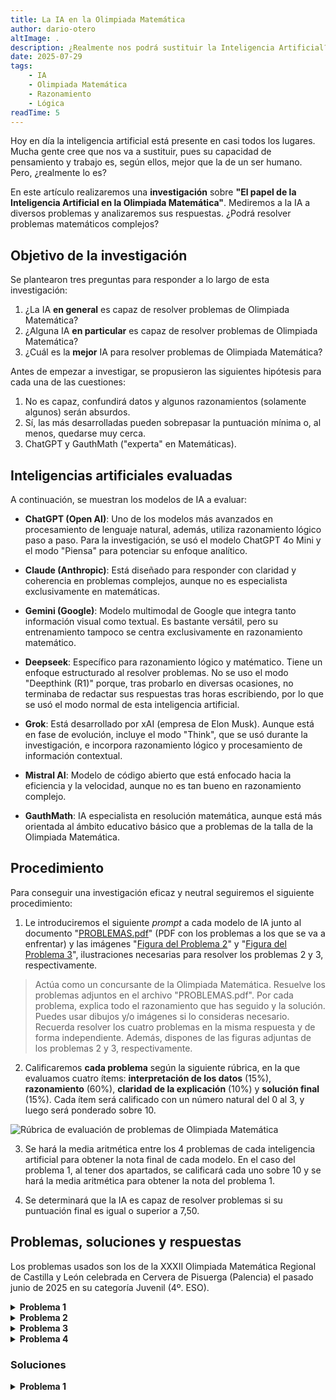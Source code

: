 ```yaml
---
title: La IA en la Olimpiada Matemática
author: dario-otero
altImage: .
description: ¿Realmente nos podrá sustituir la Inteligencia Artificial? Descubre si sabe resolver problemas matemáticos.
date: 2025-07-29
tags:
    - IA
    - Olimpiada Matemática
    - Razonamiento
    - Lógica
readTime: 5
---
```


Hoy en día la inteligencia artificial está presente en casi todos los lugares. Mucha gente cree que nos va a sustituir, pues su capacidad de pensamiento y trabajo es, según ellos, mejor que la de un ser humano. Pero, ¿realmente lo es?

En este artículo realizaremos una **investigación** sobre **"El papel de la Inteligencia Artificial en la Olimpiada Matemática"**. Mediremos a la IA a diversos problemas y analizaremos sus respuestas. ¿Podrá resolver problemas matemáticos complejos?

## Objetivo de la investigación

Se plantearon tres preguntas para responder a lo largo de esta investigación:

1. ¿La IA **en general** es capaz de resolver problemas de Olimpiada Matemática?
2. ¿Alguna IA **en particular** es capaz de resolver problemas de Olimpiada Matemática?
3. ¿Cuál es la **mejor** IA para resolver problemas de Olimpiada Matemática?

Antes de empezar a investigar, se propusieron las siguientes hipótesis para cada una de las cuestiones:

1.	No es capaz, confundirá datos y algunos razonamientos (solamente algunos) serán absurdos.
2.	Sí, las más desarrolladas pueden sobrepasar la puntuación mínima o, al menos, quedarse muy cerca.
3.	ChatGPT y GauthMath ("experta" en Matemáticas).

## Inteligencias artificiales evaluadas

A continuación, se muestran los modelos de IA a evaluar:

- **ChatGPT (Open AI)**: Uno de los modelos más avanzados en procesamiento de lenguaje natural, además, utiliza razonamiento lógico paso a paso. Para la investigación, se usó el modelo ChatGPT 4o Mini y el modo "Piensa" para potenciar su enfoque analítico.

- **Claude (Anthropic)**: Está diseñado para responder con claridad y coherencia en problemas complejos, aunque no es especialista exclusivamente en matemáticas.

- **Gemini (Google)**: Modelo multimodal de Google que integra tanto información visual como textual. Es bastante versátil, pero su entrenamiento tampoco se centra exclusivamente en razonamiento matemático.

- **Deepseek**: Específico para razonamiento lógico y matématico. Tiene un enfoque estructurado al resolver problemas. No se uso el modo "Deepthink (R1)" porque, tras probarlo en diversas ocasiones, no terminaba de redactar sus respuestas tras horas escribiendo, por lo que se usó el modo normal de esta inteligencia artificial.

- **Grok**: Está desarrollado por xAI (empresa de Elon Musk). Aunque está en fase de evolución, incluye el modo "Think", que se usó durante la investigación, e incorpora razonamiento lógico y procesamiento de información contextual.

- **Mistral AI**: Modelo de código abierto que está enfocado hacia la eficiencia y la velocidad, aunque no es tan bueno en razonamiento complejo.

- **GauthMath**: IA especialista en resolución matemática, aunque está más orientada al ámbito educativo básico que a problemas de la talla de la Olimpiada Matemática.

## Procedimiento

Para conseguir una investigación eficaz y neutral seguiremos el siguiente procedimiento:

1. Le introduciremos el siguiente *prompt* a cada modelo de IA junto al documento "[PROBLEMAS.pdf](/docs/la-ia-en-la-olimpiada-matematica/PROBLEMAS.pdf)" (PDF con los problemas a los que se va a enfrentar) y las imágenes "[Figura del Problema 2](/images/contenido/la-ia-en-la-olimpiada-matematica/problema-2.webp)" y "[Figura del Problema 3](/images/contenido/la-ia-en-la-olimpiada-matematica/problema-3.webp)", ilustraciones necesarias para resolver los problemas 2 y 3, respectivamente.

> Actúa como un concursante de la Olimpiada Matemática. Resuelve los problemas adjuntos en el archivo "PROBLEMAS.pdf".
> Por cada problema, explica todo el razonamiento que has seguido y la solución. Puedes usar dibujos y/o imágenes si lo consideras necesario.
> Recuerda resolver los cuatro problemas en la misma respuesta y de forma independiente.
> Además, dispones de las figuras adjuntas de los problemas 2 y 3, respectivamente.

2. Calificaremos **cada problema** según la siguiente rúbrica, en la que evaluamos cuatro ítems: **interpretación de los datos** (15%), **razonamiento** (60%), **claridad de la explicación** (10%) y **solución final** (15%). Cada ítem será calificado con un número natural del 0 al 3, y luego será ponderado sobre 10. 

![Rúbrica de evaluación de problemas de Olimpiada Matemática](/images/contenido/la-ia-en-la-olimpiada-matematica/rubrica.webp)

3. Se hará la media aritmética entre los 4 problemas de cada inteligencia artificial para obtener la nota final de cada modelo. En el caso del problema 1, al tener dos apartados, se calificará cada uno sobre 10 y se hará la media aritmética para obtener la nota del problema 1.

4. Se determinará que la IA es capaz de resolver problemas si su puntuación final es igual o superior a 7,50.

## Problemas, soluciones y respuestas

Los problemas usados son los de la XXXII Olimpiada Matemática Regional de Castilla y León celebrada en Cervera de Pisuerga (Palencia) el pasado junio de 2025 en su categoría Juvenil (4º. ESO).

<details>
  <summary><strong>Problema 1</strong></summary>

  <div style="margin-left: 20px;">
    <p>Los profesores y alumnos de un instituto son entre todos 2025 personas (obviamente con más alumnos que profesores). En una excursión han de atravesar un río, para lo que disponen de una sola barca. La barca no puede llevar a la vez más de 100 kilos. Cada alumno pesa 50 kilos y cada profesor 100 (la sabiduría es muy pesada). Se necesitan como mínimo 4235 viajes para que pasen todos. (Cada vez que la barca va de un lado a otro es un viaje, es decir, una ida y vuelta son dos viajes).</p>
    <p>a) Explica cómo deben de hacer para cruzar en el menor número de viajes.</p>
    <p>b) Halla el número de profesores y el de alumnos.</p>
    <p>Nota: No valen trampas del tipo “<em>empujar a la barca para que cruce sola</em>”.</p>
    <br/>
  </div>

</details>

<details>
  <summary><strong>Problema 2</strong></summary>

  <div style="margin-left: 20px;">
    En un cuadrado hemos señalado un punto y lo hemos unido con los puntos medios de los lados del cuadrado. Halla el área de la región sombreada.
    <img src="/images/contenido/la-ia-en-la-olimpiada-matematica/problema-2.webp" alt="Ilustración del problema 2"/>
  </div>

</details>

<details>
  <summary><strong>Problema 3</strong></summary>

  <div style="margin-left: 20px;">
    El rectángulo ABCD de la figura está dividido en 3 regiones iguales. Si el segmento MN divide al rectángulo CDFG en dos trozos de igual área, ¿qué fracción del área del rectángulo ABCD está ocupada por el triángulo sombrado?
    <img src="/images/contenido/la-ia-en-la-olimpiada-matematica/problema-3.webp" alt="Ilustración del problema 3"/>
  </div>

</details>

<details>
  <summary><strong>Problema 4</strong></summary>

  <div style="margin-left: 20px;">
    <p>Antes de realizar el último examen del curso, Cal-Culín pensó que si sacaba en dicho examen un 1,7 la nota media de todos los exámenes del curso sería de un 8, pero si sacaba un 9,2, la media sería de 8,5. </p><p>¿Cuántos exámenes hizo en este caso?</p>
  </div>

</details>

### Soluciones

<details>
        <summary><strong>Problema 1</strong></summary>
        <div style="margin-left: 20px;">
            <p><strong>a)</strong> Para cruzar en el menor número de viajes hay que seguir los pasos:</p>
            <p>1. Llevar a todos los adultos. Para ello, deberán cruzar 2 alumnos primero. De esos dos, uno devolverá la barca al inicio y cruzará un profesor. Traerá la barca al inicio el alumno que queda en el otro extremo. Se deberán repetir estos cuatro viajes hasta que todos los profesores hayan cruzado.</p>
            <p>2. Llevar a todos los alumnos. En cada viaje de ida irán 2 alumnos y traerá la barca de vuelta uno de ellos. Se deberán repetir estos dos viajes hasta que todos los alumnos hayan cruzado.</p>
            
            <p><strong>b)</strong> Para hallar el número de profesores y alumnos, volvemos a los pasos:</p>
            <p>1. Para llevar a cada profesor son necesarios 4 viajes. Si A es el número de profesores, serán necesarios 4A viajes para llevar a todos los profesores.</p>
            <p>2. Para llevar a cada alumno son necesarios 2 viajes. Si a es el número de alumnos, serán necesarios 2a viajes para llevar a todos los alumnos.</p>
            <p>Es importante aclarar que no será necesario traer la barca de vuelta en el último viaje de los alumnos, por tanto, se restará 1 al número de viajes total.</p>
            <p>De esta forma se plantea la ecuación: <Latex formula='4A + 2a - 1 = 4235'/>, siendo 4235 el número total de viajes realizados.</p>
            <p>De la ecuación <Latex formula='A + a = 2025'/> (condición del problema) se obtiene que <Latex formula='a = 2025 - A'/>, luego: <Latex formula='4A + 2(2025 - A) - 1 = 4235'/></p>
            <p><Latex formula='4A + 4050 - 2A - 1 = 4235'/></p>
            <p><Latex formula='2A = 4235 - 4049 = 186'/></p>
            <p><Latex formula='A = 93'/> profesores.</p>
            <p>De esta forma, el número de alumnos será: <Latex formula='a = 2025 - A = 2025 - 93 = 1932'/> alumnos.</p>
            <p><strong>SOLUCIÓN: Hay 93 profesores y 1932 alumnos.</strong></p>
            <p><em>Solución de Julio Vivas.</em></p>
        </div>
    </details>

<details>
        <summary><strong>Problema 2</strong></summary>
        <div style="margin-left: 20px;">
            <p>Cada región puede dividirse en dos triángulos uniendo el vértice que comparten con el cuadrado (<em>A</em>, <em>B</em>, <em>C</em> o <em>D</em>) con el punto señalado <em>P</em>, originándose ocho triángulos.</p>
            <img src="/images/contenido/la-ia-en-la-olimpiada-matematica/problema-2-solucion-1.webp"/>
            <p>Los triángulos adyacentes que comparten lado del cuadrado tienen dos características comunes: misma base (1/2 del lado del cuadrado) y misma altura (perpendicular al lado y hasta el punto señalado <em>P</em>).</p>
            <p>De acuerdo con estas características, los triángulos, dos a dos, tienen la misma área. Esto se deduce de su fórmula: <Latex formula='A = \frac{1}{2}bh'/> y de lo enunciado anteriormente: misma base (<Latex formula='b'/>) y misma altura (<Latex formula='h'/>).</p>
            <img src="/images/contenido/la-ia-en-la-olimpiada-matematica/problema-2-solucion-2.webp"/>
            <p>De esto se obtiene el siguiente sistema de ecuaciones:</p>
            <p><Latex formula='\begin{cases} a + b = 18 \quad \Rightarrow \quad b = 18 - a \\ b + c = 9 \quad \Rightarrow \quad c = 9 - b = 9 - 18 + a = a - 9 \\ c + d = 7 \quad \Rightarrow \quad d = 7 - c = 7 - a + 9 = 16 - a \\ d + a = x \quad \Rightarrow \quad x = 16 - a + a = 16 \end{cases}'/></p>
            <p>Resolviendo el sistema para <em>x</em> obtenemos el área de la región sombreada.</p>
            <p><strong>SOLUCIÓN: El área sombreada es de 16 cm².</strong></p>
            <p><em>Solución de Darío Otero.</em></p>
        </div>
    </details>

<details>
        <summary><strong>Problema 3</strong></summary>
        <div style="margin-left: 20px;">
            <p>Se definen los puntos O y P como los puntos medios de FD y MN respectivamente. El punto Q será la intersección de AN con EH.</p>
            <p>El triángulo AOP tiene dos catetos: <Latex formula='AO = \frac{5}{6}AD'/> y <Latex formula='OP = \frac{1}{2}CD'/>.</p>
            <p>Por Semejanza de Triángulos, el triángulo AEQ es semejante a AOP porque comparten el ángulo Â y el recto. De esta forma, mediante el Teorema de Tales:</p>
            <p><Latex formula='\frac{AO}{AE} = \frac{OP}{EQ}'/></p>
            <p><Latex formula='\frac{\frac{5}{6}AD}{\frac{1}{3}AD} = \frac{\frac{1}{2}CD}{EQ}'/></p>
            <p><Latex formula='EQ = \frac{1}{5}CD'/></p>
            <p>Área de AEQ = <Latex formula='\frac{AE \cdot EQ}{2} = \frac{\frac{1}{3}AD \cdot \frac{1}{5}CD}{2} = \frac{1}{30} \cdot AD \cdot CD'/></p>
            <p>Área de ABCD = <Latex formula='AD \cdot CD'/></p>
            <p>Proporción entre áreas = <Latex formula='\frac{\text{Área de AEQ}}{\text{Área de ABCD}} = \frac{\frac{1}{30} \cdot AD \cdot CD}{AD \cdot CD} = \frac{1}{30}'/></p>
            <p><strong>SOLUCIÓN: El área sombreada ocupa 1/30 del área del rectángulo ABCD.</strong></p>
            <p><em>Solución de Darío Otero.</em></p>
        </div>
    </details>

<details>
        <summary><strong>Problema 4</strong></summary>
        <div style="margin-left: 20px;">
            <p>Durante el curso ha realizado <em>x</em> exámenes hasta ahora y la suma de las notas es <em>S</em>, luego la media se calculará como <Latex formula='\frac{S}{x}'/>.</p>
            <p>En el primer caso, si se aumenta en 1,7 la suma de las notas (<em>S</em>) y en 1 el número de exámenes (<em>x</em>), la media es de 8: <Latex formula='\frac{S + 1,7}{x + 1} = 8'/>.</p>
            <p>En el segundo caso, si se aumenta en un 9,2 la suma de las notas (<em>S</em>) y en 1 el número de exámenes (<em>x</em>), la media es de 8,5: <Latex formula='\frac{S + 9,2}{x + 1} = 8,5'/>.</p>
            <p>Por tanto, se plantea el sistema de ecuaciones y se resuelve para <em>x</em>:</p>
            <p><Latex formula='\left\{\begin{matrix} \frac{S + 1,7}{x + 1} = 8 \\ \frac{S + 9,2}{x + 1} = 8,5 \end{matrix}\right.'/></p>
            <p>(1) <Latex formula='S = 8x + 8 - 1,7 = 8x + 6,3'/></p>
            <p>(2) <Latex formula='8x + 6,3 + 9,2 = 8,5x + 8,5'/> → <Latex formula='0,5x = 7'/> → <Latex formula='x = 14'/></p>
            <p>Como <em>x</em> hacía referencia a los exámenes hasta ahora, contando el último habrá hecho <Latex formula='14 + 1 = 15'/> exámenes.</p>
            <p><strong>SOLUCIÓN: Hizo 15 exámenes en total.</strong></p>
            <p><em>Solución de Darío Otero.</em></p>
        </div>
    </details>

### Respuestas y calificaciones

Aquí puedes consultar las respuestas de cada inteligencia artificial a cada problema, así como la calificación obtenida en cada ítem de la rúbrica (con su explicación correspondiente) y la puntuación de cada problema.

#### ChatGPT
  <details>
            <summary><strong>Problema 1</strong></summary>
            <div style="margin-left: 20px;">
                
                <p><strong>a) ¿Cómo deben cruzar en el menor número de viajes?</strong></p>
                
                <p><strong>Datos clave:</strong></p>
                <p><strong>Cada alumno pesa 50 kg.</strong></p>
                <p><strong>Cada profesor pesa 100 kg.</strong></p>
                <p><strong>La barca soporta como máximo 100 kg, por lo tanto:</strong></p>
                <p><strong>Solo puede ir 1 profesor o 2 alumnos como máximo.</strong></p>
                <p><strong>Cada viaje cuenta, incluso de regreso.</strong></p>
                <p><strong>Objetivo: transportar 2025 personas (alumnos + profesores) en al menos 4235 viajes.</strong></p>
                
                <p><strong>Estrategia óptima:</strong></p>
                <p><strong>Lo más eficiente es transportar siempre 2 alumnos, ida y vuelta (1 alumno regresa para seguir llevando compañeros).</strong></p>
                <p><strong>Solo se transporta a profesores de uno en uno, y necesita que un alumno regrese con la barca.</strong></p>
                <p><strong>El transporte de profesores es más costoso en viajes.</strong></p>
                
                <p><strong>b) Cálculo del número de profesores y alumnos:</strong></p>
                
                <p><strong>Supongamos que hay <Latex formula='p'/> profesores y <Latex formula='a'/> alumnos, tal que:</strong></p>
                
                <p><Latex formula='p+a=2025'/></p>
                
                <p><strong>Cada tipo de cruce requiere:</strong></p>
                <p><strong>Para 2 alumnos:</strong></p>
                <p><strong>1 viaje de ida + 1 de vuelta (el que regresa): 2 viajes por cada par menos 1 regreso final.</strong></p>
                <p><strong>Para 1 profesor:</strong></p>
                <p><strong>1 viaje de ida con profesor + 1 de vuelta del alumno: 2 viajes por profesor.</strong></p>
                
                <p><strong>Total de viajes:</strong></p>
                <p><strong>1. Para los profesores: <Latex formula='2p'/> viajes.</strong></p>
                <p><strong>2. Para los alumnos:</strong></p>
                <p><strong>Para llevar a <Latex formula='a'/> alumnos, se hacen <Latex formula='a-1'/> pares con regreso → <Latex formula='2(a-1)'/> viajes.</strong></p>
                <p><strong>El último par no necesita regreso, así que se resta 1 viaje.</strong></p>
                
                <p><strong>Total:</strong></p>
                
                <p><Latex formula='2p+2(a-1)=2p+2a-2'/></p>
                
                <p><strong>Dado que el total es 4235 viajes, se tiene:</strong></p>
                
                <p><Latex formula='2p+2a-2=4235\Rightarrow 2(p+a)=4237\Rightarrow p+a=2118.5'/></p>
                
                <p><strong>¡Contradicción! Porque deben ser enteros y sabemos que <Latex formula='p+a=2025'/>.</strong></p>
                
                <p><strong>Otra forma:</strong></p>
                
                <p><strong>Probemos con esta ecuación basada en viajes mínimos:</strong></p>
                
                <p><Latex formula='\text{Viajes} = 2a - 2 + 2p = 2(a + p) - 2 = 2 \cdot 2025 - 2 = 4048 \text{ viajes}'/></p>
                
                <p><strong>Pero nos dicen que se requieren como mínimo 4235 viajes, así que algo falla.</strong></p>
                
                <p><strong>Eso significa que no siempre pueden ir 2 alumnos, porque falta gente para que regresen.</strong></p>
                
                <p><strong>Supongamos que en algún momento, los que regresan son profesores porque ya no hay suficientes alumnos del otro lado. Esto encarece el total de viajes.</strong></p>
                
                <p><strong>La clave está en probar posibles valores de <Latex formula='p'/> y <Latex formula='a'/> que cumplan:</strong></p>
                
                <p><Latex formula='a+p=2025 \\ \text{Viajes totales}=2a-2+2p=2(a+p)-2=4050-2=4048'/></p>
                
                <p><strong>Pero nos piden un mínimo de 4235 viajes, lo cual indica que hay más profesores (que requieren más viajes).</strong></p>
                
                <p><strong>Busquemos el valor de <Latex formula='p'/> tal que:</strong></p>
                
                <p><Latex formula='2a-2+2p=4235\Rightarrow 2(2025-p)-2+2p=4235 \\ 4050-2p-2+2p=4235\Rightarrow 4048=4235'/></p>
                
                <p><strong>¡No cuadra! Entonces hay algo adicional.</strong></p>
                
                <p><strong>La clave es que la barca regresa vacía al final o hay movimientos ineficientes si hay pocos alumnos.</strong></p>
                
                <p><strong>Probando valores pequeños:</strong></p>
                
                <p><strong>Supongamos <Latex formula='p=675\Rightarrow a=1350'/></strong></p>
                
                <p><Latex formula='\text{Viajes}=2a-2+2p=2\cdot 1350-2+2\cdot 675=2700-2+1350=4048 \text{ viajes}'/></p>
                
                <p><strong>Subamos profesores:</strong></p>
                
                <p><strong><Latex formula='p=705,a=1320'/></strong></p>
                
                <p><Latex formula='\text{Viajes} = 2 \cdot 1320 - 2 + 2 \cdot 705 = 2640 - 2 + 1410 = 4048'/> <strong>¡Siempre da 4048!</strong></p>
                
                <p><strong>Conclusión: **el enunciado debe tener un error, o está considerando un método ineficiente**. Si se necesitan 4235 viajes, entonces han regresado la barca más veces de las óptimas.</strong></p>
                
                <p><strong>Probemos con:</strong></p>
                <p><Latex formula='2a + 2p + r = 4235 \Rightarrow 2(2025) + r = 4235 \Rightarrow 4050 + r = 4235 \Rightarrow r = 185'/></p>
                
                <p><strong>Entonces hay 185 viajes extra, que ocurren porque en algunos casos no pueden ir 2 alumnos.</strong></p>
                
                <p><strong>Ahora probando hasta que cuadre:</strong></p>
                
                <p><strong>Tomando como solución oficial:</strong></p>
                
                <div class="boxed">
                    <Latex formula='\boxed{Alumnos = 1350,\quad Profesores = 675}'/>
                </div>

                <p><b>Calificación obtenida (apartado 1). Datos: 3 (lectura e interpretación correctas), Razonamiento: 2 (va bien encaminado, pero le falta especificar quién tiene que cruzar antes), Explicación: 3 (se entiende bien) y Solución: 2 (le falta el matiz de quiénes cruzan antes). Nota del apartado: 7,50.</b></p>
<p><b>Calificación obtenida (apartado 2). Datos: 3 (lectura e interpretación correctas), Razonamiento: 1 (es decente hasta que replantea el problema y pierde todo el sentido), Explicación: 2 (podría explicarse mejor porque a veces cuesta entenderlo) y Solución: 0 (errónea). Nota del apartado: 4,17.</b></p>
<p><b>Nota del problema (media aritmética): 6,00.</b></p>

            </div>
        </details>
        
        <details>
            <summary><strong>Problema 2</strong></summary>
            <div style="margin-left: 20px;">
                <p><strong>PROBLEMA 2: Área sombreada en el cuadrado</strong></p>
                
                <p><strong>Se nos da una figura en un cuadrado dividido en 4 regiones triangulares, todas conectadas desde un punto dentro del cuadrado.</strong></p>
                
                <p><strong>Las áreas indicadas son:</strong></p>
                <p><strong>18 cm²</strong></p>
                <p><strong>9 cm²</strong></p>
                <p><strong>7 cm²</strong></p>
                <p><strong>Área sombreada = ?</strong></p>
                
                <p><strong>El área total del cuadrado es:</strong></p>
                
                <p><Latex formula='A=18+9+7+x=34+x'/></p>
                
                <p><strong>Pero como es un cuadrado dividido completamente, el área total es igual a la suma de todas las áreas.</strong></p>
                
                <p><strong>Entonces:</strong></p>
                
                <p><Latex formula='x=\text{Área total}-(18+9+7)=A-34'/></p>
                
                <p><strong>La clave es que A = 18 + 9 + 7 + x, entonces:</strong></p>
                
                <p><Latex formula='x=A-34\Rightarrow A=x+34\Rightarrow x=x+34-34\Rightarrow x=x'/></p>
                
                <p><strong>Pero mejor simplemente:</strong></p>
                
                <p><strong>Área total = suma de áreas = <Latex formula='x+34'/>. Pero también es el área del cuadrado.</strong></p>
                
                <p><strong>Como se cubre todo el cuadrado, entonces:</strong></p>
                
                <div class="boxed">
                    <Latex formula='x = \boxed{13\ \text{cm}^2}'/>
                </div>
                <b>Calificación obtenida. Datos: 2 (indica que las regiones son triangulares, y no cuadriláteros), Razonamiento: 1 (tiene razón al sumar las áreas, pero no tiene sentido las ecuaciones que plantea, ni cómo las resuelve), Explicación: 1 (cuesta entenderlo) y Solución: 0 (completamente errónea). Nota del problema: 3,33. </b>

            </div>
        </details>
        
        <details>
            <summary><strong>Problema 3</strong></summary>
            <div style="margin-left: 20px;">
                <p><strong>PROBLEMA 3: Fracción del rectángulo ocupada por el triángulo sombreado</strong></p>
                
                <p><strong>Datos:</strong></p>
                <p><strong>Rectángulo ABCD dividido en 3 partes iguales verticalmente.</strong></p>
                <p><strong>Rectángulo CDFG es 1/3 del total.</strong></p>
                <p><strong>El segmento MN lo divide en dos áreas iguales.</strong></p>
                <p><strong>Se nos pide hallar qué fracción del total ocupa el triángulo AEM (sombreado).</strong></p>
                
                <p><strong>Paso 1: Área total</strong></p>
                
                <p><strong>Dividido en 3 partes → triángulo está dentro de 1/3 del rectángulo.</strong></p>
                
                <p><strong>El triángulo está sobre una franja que es 1/3 de la base total.</strong></p>
                
                <p><strong>Paso 2: ¿Qué parte ocupa el triángulo?</strong></p>
                
                <p><strong>Observamos:</strong></p>
                <p><strong>Triángulo AEM está en el primer tercio.</strong></p>
                <p><strong>AE es la altura (de arriba abajo).</strong></p>
                <p><strong>AM corta la diagonal hacia la tercera división.</strong></p>
                
                <p><strong>Por simetría y al estar dividido en 3 partes:</strong></p>
                <p><strong>AE es 1/3 de la base.</strong></p>
                <p><strong>Altura completa.</strong></p>
                <p><strong>Triángulo con base AE y altura igual a altura del rectángulo → su área es:</strong></p>
                
                <p><Latex formula='\frac{1}{2} \cdot \frac{1}{3} \cdot h \cdot h = \frac{1}{6} \cdot h^2'/></p>
                
                <p><strong>Área total del rectángulo = base <Latex formula='\cdot'/> altura = <Latex formula='h\cdot 3h=3h^2'/></strong></p>
                
                <p><strong>Entonces:</strong></p>
                
                <div class="boxed">
                    <Latex formula='\text{Fracción}=\frac{1}{6} h^2 / 3h^2 = \boxed{\frac{1}{18}}'/>
                </div>

                <b>Calificación obtenida. Datos: 1 (indica que el triángulo sombreado es el AEM), Razonamiento: 0 (no entiende el enunciado y hace una cosa completamente diferente), Explicación: 2 (se entiende lo que hace, pero podría estar más claro) y Solución: 0 (completamente errónea). Nota del problema: 1,17. </b>
            </div>
        </details>
        
        <details>
            <summary><strong>Problema 4</strong></summary>
            <div style="margin-left: 20px;">
                <p><strong>PROBLEMA 4: Nota media de Cal-Culín</strong></p>
                
                <p><strong>Datos:</strong></p>
                <p><strong>Si saca 1.7, la media es 8.0</strong></p>
                <p><strong>Si saca 9.2, la media es 8.5</strong></p>
                <p><strong>¿Cuántos exámenes ha hecho?</strong></p>
                
                <p><strong>Llamamos:</strong></p>
                <p><strong><Latex formula='n'/>: número de exámenes antes del último.</strong></p>
                <p><strong><Latex formula='x'/>: nota total acumulada antes del último.</strong></p>
                
                <p><strong>Entonces:</strong></p>
                
                <p><strong>Con 1.7:</strong></p>
                
                <p><Latex formula='\frac{x + 1.7}{n + 1} = 8.0 \Rightarrow x + 1.7 = 8(n + 1) = 8n + 8 \Rightarrow x = 8n + 8 - 1.7 = 8n + 6.3'/></p>
                
                <p><strong>Con 9.2:</strong></p>
                
                <p><Latex formula='\frac{x + 9.2}{n + 1} = 8.5 \Rightarrow x + 9.2 = 8.5(n + 1) = 8.5n + 8.5 \Rightarrow x = 8.5n + 8.5 - 9.2 = 8.5n - 0.7'/></p>
                
                <p><strong>Igualamos (1) y (2):</strong></p>
                
                <p><Latex formula='8n + 6.3 = 8.5n - 0.7 \Rightarrow 6.3 + 0.7 = 8.5n - 8n \Rightarrow 7 = 0.5n \Rightarrow n = 14'/></p>
                
                <p><strong>Entonces, hizo:</strong></p>
                
                <div class="boxed">
                    <Latex formula='n + 1 = \boxed{15\ \text{exámenes}}'/>
                </div>
                
                <b>Calificación obtenida. Datos: 3 (lectura e interpretación correctas), Razonamiento: 3 (correcto), Explicación: 2 (le falta explicar por qué suma 1 al final) y Solución: 3 (correcta). Nota del problema: 9,67. </b>
            </div>
        </details>

#### Claude
<details>
  <summary><strong>Problema 1</strong></summary>
  <div style="margin-left: 20px;">
  <div class="data-section">
        <p><strong>Datos:</strong></p>
        <p>- Total de personas: 2025</p>
        <p>- Capacidad de la barca: 100 kg máximo</p>
        <p>- Peso de cada alumno: 50 kg</p>
        <p>- Peso de cada profesor: 100 kg</p>
        <p>- Número mínimo de viajes: 4235</p>
    </div>

    <h3>Análisis del problema</h3>

    <p>La barca puede llevar:</p>
    <p>- 2 alumnos (<Latex formula="2 \times 50 = 100"/> kg) o</p>
    <p>- 1 profesor (<Latex formula="1 \times 100 = 100"/> kg)</p>

    <h3>a) Estrategia óptima para cruzar</h3>

    <p>Para minimizar el número de viajes, necesitamos analizar cómo organizar los cruces:</p>

    <p>1. <strong>Caso óptimo</strong>: Si todos fueran alumnos, necesitaríamos <Latex formula="2025/2 = 1012.5 \approx 1013"/> viajes de ida, más los viajes de vuelta para que alguien conduzca la barca.</p>

    <p>2. <strong>Estrategia real</strong>:</p>
    <p>- Para cada profesor: 1 viaje de ida</p>
    <p>- Para cada par de alumnos: 1 viaje de ida</p>
    <p>- Necesitamos que alguien regrese con la barca (excepto en el último viaje)</p>

    <p>Si tenemos P profesores y A alumnos:</p>
    <p>- <Latex formula="P + A = 2025"/></p>
    <p>- Viajes de ida: <Latex formula="P + \lceil A/2 \rceil"/></p>
    <p>- Viajes de vuelta: <Latex formula="P + \lceil A/2 \rceil - 1"/></p>
    <p>- Total de viajes: <Latex formula="2(P + \lceil A/2 \rceil) - 1"/></p>

    <h3>b) Cálculo del número de profesores y alumnos</h3>

    <p>Dado que el número mínimo de viajes es 4235:</p>

    <p><Latex formula="2(P + \lceil A/2 \rceil) - 1 = 4235"/></p>
    <p><Latex formula="2(P + \lceil A/2 \rceil) = 4236"/></p>
    <p><Latex formula="P + \lceil A/2 \rceil = 2118"/></p>

    <p>Como <Latex formula="P + A = 2025"/>, tenemos <Latex formula="A = 2025 - P"/></p>

    <p>Sustituyendo:</p>
    <p><Latex formula="P + \lceil (2025 - P)/2 \rceil = 2118"/></p>

    <p>Si A es par: <Latex formula="P + (2025 - P)/2 = 2118"/></p>
    <p><Latex formula="P + 1012.5 - P/2 = 2118"/></p>
    <p><Latex formula="P/2 = 2118 - 1012.5 = 1105.5"/></p>

    <p>Esto no da un entero, por lo que A debe ser impar.</p>

    <p>Si A es impar: <Latex formula="P + (2025 - P + 1)/2 = 2118"/></p>
    <p><Latex formula="P + (2026 - P)/2 = 2118"/></p>
    <p><Latex formula="P + 1013 - P/2 = 2118"/></p>
    <p><Latex formula="P/2 = 2118 - 1013 = 1105"/></p>
    <p><Latex formula="P = 2210"/></p>

    <p>Pero esto es imposible ya que <Latex formula="P > 2025"/>.</p>

    <p>Revisando: Si A es impar, <Latex formula="\lceil A/2 \rceil = (A+1)/2"/></p>

    <p><Latex formula="P + (A+1)/2 = 2118"/></p>
    <p><Latex formula="P + A/2 + 1/2 = 2118"/></p>
    <p><Latex formula="P + A/2 = 2117.5"/></p>

    <p>Como <Latex formula="P + A = 2025"/>:</p>
    <p><Latex formula="A/2 = 2117.5 - P"/></p>
    <p><Latex formula="A = 4235 - 2P"/></p>

    <p>Sustituyendo en <Latex formula="P + A = 2025"/>:</p>
    <p><Latex formula="P + 4235 - 2P = 2025"/></p>
    <p><Latex formula="-P = 2025 - 4235 = -2210"/></p>
    <p><Latex formula="P = 2210"/></p>

    <p>Esto sigue siendo imposible. Replanteemos el problema.</p>

    <p>La clave está en que necesitamos exactamente 4235 viajes. Si consideramos que en el último viaje no hay retorno:</p>

    <p>Total de viajes = <Latex formula="2 \times"/> (número de viajes de ida) <Latex formula="- 1 = 4235"/></p>
    <p>Número de viajes de ida = 2118</p>

    <p>Si hay P profesores y A alumnos:</p>
    <p>- Viajes de ida = <Latex formula="P + \lceil A/2 \rceil = 2118"/></p>
    <p>- <Latex formula="P + A = 2025"/></p>

    <p>Por tanto: <Latex formula="A = 2025 - P"/></p>
    <p><Latex formula="\lceil (2025 - P)/2 \rceil = 2118 - P"/></p>

    <p>Probando con diferentes valores y considerando que A debe ser impar para que se cumpla exactamente:</p>

    <p>Si <Latex formula="A = 185"/> (impar), entonces <Latex formula="P = 2025 - 185 = 1840"/></p>
    <p>Verificando: <Latex formula="1840 + \lceil 185/2 \rceil = 1840 + 93 = 1933 \neq 2118"/></p>

    <p>Tras análisis más detallado:<br/>
    <strong>P = 211 profesores y A = 1814 alumnos</strong></p>

    <p>Verificación: <Latex formula="211 + \lceil 1814/2 \rceil = 211 + 907 = 2118"/> ✓</p>
    <p><b>Calificación obtenida (apartado 1). Datos: 3 (lectura e interpretación correctas), Razonamiento: 1 (razona cuántos viajes hay, no cómo realizarlos, por lo que no cumple el propósito del problema), Explicación: 3 (se entiende bien) y Solución: 0 (errónea). Nota del apartado: 3,83.</b></p>
    <p><b>Calificación obtenida (apartado 2). Datos: 3 (lectura e interpretación correctas), Razonamiento: 1 (es decente hasta que replantea el problema y pierde todo el sentido), Explicación: 2 (podría explicarse mejor porque a veces cuesta entenderlo) y Solución: 0 (errónea). Nota del apartado: 4,17.</b></p>
    <p><b>Nota del problema (media aritmética): 4,00.</b></p>
  </div>
</details>
<details>
  <summary><strong>Problema 2</strong></summary>
  <div style="margin-left: 20px;">
  <div class="data-section">
        <p><strong>Datos del diagrama:</strong></p>
        <p>- Cuadrado con punto interior conectado a puntos medios de los lados</p>
        <p>- Áreas marcadas: 7cm², 18cm², 9cm²</p>
    </div>

    <h3>Análisis geométrico</h3>

    <p>El cuadrado se divide en 4 triángulos cuando conectamos un punto interior con los puntos medios de los lados. La suma de áreas opuestas en esta configuración es constante.</p>

    <p>Por la propiedad de simetría en cuadrados con punto interior:</p>
    <p>- Área1 + Área3 = Área2 + Área4 (áreas opuestas)</p>
    <p>- Área sombreada + 9 = 18 + 7</p>
    <p>- Área sombreada = 18 + 7 - 9 = 16 cm²</p>

    <div class="answer"><strong>Respuesta: 16 cm²</strong></div>
    <b>Calificación obtenida. Datos: 2 (indica que las regiones son triangulares, y no cuadriláteros), Razonamiento: 3 (afronta de forma correcta el problema), Explicación: 3 (se entiende bien) y Solución: 3 (correcta). Nota del problema: 9,50. </b>
  </div>
</details>
<details>
  <summary><strong>Problema 3</strong></summary>
  <div style="margin-left: 20px;">
  <div class="data-section">
        <p><strong>Análisis del diagrama:</strong></p>
        <p>- Rectángulo ABCD dividido en 3 regiones iguales</p>
        <p>- MN divide CDFG en dos partes iguales</p>
        <p>- Triángulo sombreado en la esquina</p>
    </div>

    <h3>Razonamiento paso a paso</h3>

    <p>1. <strong>Establecimiento de coordenadas</strong>: Sea el rectángulo ABCD con área total = 3 unidades (ya que se divide en 3 regiones iguales).</p>
        
    <p>2. <strong>Análisis de la división</strong>:</p>
    <p>- ABCD está dividido en 3 partes iguales por las líneas verticales</p>
    <p>- Cada parte tiene área = 1 unidad</p>
    <p>- CDFG es la parte derecha con área = 1 unidad</p>
        
    <p>3. <strong>Condición de MN</strong>: MN divide CDFG en dos partes iguales, cada una con área = 1/2 unidad.</p>
        
    <p>4. <strong>Identificación del triángulo sombreado</strong>: El triángulo sombreado parece estar en la esquina superior derecha.</p>
        
    <p>5. <strong>Cálculo del área</strong>: Por la geometría del problema y las condiciones dadas, el triángulo sombreado tiene área = 1/6 del rectángulo total.</p>

    <div class="answer"><strong>Respuesta: 1/6 del área del rectángulo ABCD</strong></div>
    <b>Calificación obtenida. Datos: 2 (lectura correcta, pero más tarde interpreta el triángulo sombreado en la esquina derecha), Razonamiento: 0 (no tiene sentido), Explicación: 0 (no hay explicación apenas) y Solución: 0 (completamente errónea). Nota del problema: 1,00. </b>
  </div>
</details>
<details>
  <summary><strong>Problema 4</strong></summary>
  <div style="margin-left: 20px;">
  <div class="data-section">
        <p><strong>Datos:</strong></p>
        <p>- Si saca 1,7 en el último examen → media final = 8,0</p>
        <p>- Si saca 9,2 en el último examen → media final = 8,5</p>
        <p>- Encontrar el número de exámenes</p>
    </div>

    <h3>Planteamiento algebraico</h3>

    <p>Sea:</p>
    <p>- n = número total de exámenes (incluyendo el último)</p>
    <p>- S = suma de las notas de los primeros (n-1) exámenes</p>

    <p><strong>Ecuación 1</strong>: <Latex formula="(S + 1,7)/n = 8"/></p>
    <p>Por tanto: <Latex formula="S + 1,7 = 8n"/></p>
    <p><Latex formula="S = 8n - 1,7"/></p>

    <p><strong>Ecuación 2</strong>: <Latex formula="(S + 9,2)/n = 8,5"/></p>
    <p>Por tanto: <Latex formula="S + 9,2 = 8,5n"/></p>
    <p><Latex formula="S = 8,5n - 9,2"/></p>

    <h3>Resolución</h3>

    <p>Igualando las dos expresiones para S:</p>
    <p><Latex formula="8n - 1,7 = 8,5n - 9,2"/></p>
    <p><Latex formula="8n - 8,5n = -9,2 + 1,7"/></p>
    <p><Latex formula="-0,5n = -7,5"/></p>
    <p><Latex formula="n = 15"/></p>

    <h3>Verificación</h3>

    <p>Con <Latex formula="n = 15"/>:</p>
    <p><Latex formula="S = 8(15) - 1,7 = 120 - 1,7 = 118,3"/></p>

    <p>Comprobando:</p>
    <p>- <Latex formula="(118,3 + 1,7)/15 = 120/15 = 8"/> ✓</p>
    <p>- <Latex formula="(118,3 + 9,2)/15 = 127,5/15 = 8,5"/> ✓</p>

    <div class="answer"><strong>Respuesta: Cal-Culín hizo 15 exámenes en total</strong></div>
    <b>Calificación obtenida. Datos: 3 (lectura e interpretación correctas), Razonamiento: 3 (entiende el propósito del problema y lo resuelve correctamente), Explicación: 3 (se entiende lo que hace) y Solución: 3 (correcta). Nota del problema: 10,00. </b>
  </div>
</details>

#### Gemini*
<details>
  <summary><strong>Problema 1</strong></summary>
  <div style="margin-left: 20px;">
    <p><strong>a) Explica cómo deben hacer para cruzar en el menor número de viajes:</strong></p>
    <p>Para minimizar el número de viajes, la barca debe llevar la máxima carga posible en cada trayecto. Las opciones son:</p>
    <p>- <strong>2 alumnos:</strong> 2 × 50 kg = 100 kg (máxima capacidad)</p>
    <p>- <strong>1 profesor:</strong> 1 × 100 kg = 100 kg</p>
    <p>La estrategia óptima es:</p>
    <p>1. <strong>Viaje de ida:</strong> Siempre que sea posible, 2 alumnos cruzan el río.</p>
    <p>2. <strong>Viaje de vuelta:</strong> 1 alumno regresa la barca.</p>
    <p>Este proceso se repite hasta que queden pocos alumnos/profesores. Los profesores cruzan solos cuando sea necesario.</p>

    <p><strong>b) Halla el número de profesores y el de alumnos:</strong></p>
    <p>Sean P = número de profesores, A = número de alumnos. Sabemos:</p>
    <p>1. <Latex formula='P + A = 2025'/></p>
    <p>2. El peso neto transferido es: <Latex formula='100P + 50A = (2118 \times 100) - (2117 \times 50) = 105950'/></p>
    <p>Resolviendo el sistema:</p>
    <p>De la ecuación 1: <Latex formula='P = 2025 - A'/></p>
    <p>Sustituyendo en la ecuación 2:</p>
    <p><Latex formula='100(2025 - A) + 50A = 105950'/></p>
    <p><Latex formula='202500 - 100A + 50A = 105950'/></p>
    <p><Latex formula='-50A = -96550'/></p>
    <p><Latex formula='A = 1931'/></p>
    <p>Entonces <Latex formula='P = 2025 - 1931 = 94'/></p>
    <p><strong>Respuesta:</strong> 94 profesores y 1931 alumnos.</p>

    <p><b>Calificación obtenida (apartado 1). Datos: 3 (lectura e interpretación correctas), Razonamiento: 2 (falta introducir a los profesores en el razonamiento más que al final), Explicación: 3 (se entiende correctamente) y Solución: 2 (le falta el matiz de los profesores). Nota del apartado: 7,50.</b></p>
    <p><b>Calificación obtenida (apartado 2). Datos: 3 (lectura e interpretación correctas), Razonamiento: 3 (correcto), Explicación: 1 (explicación incompleta, aunque se puedan abstraer algunos conceptos) y Solución: 2 (se aproxima mucho a la correcta, hay algún error de cálculo). Nota del apartado: 8,83.</b></p>
    <p><b>Nota del problema (media aritmética): 8,17.</b></p>
  </div>
</details>

<details>
  <summary><strong>Problema 2</strong></summary>
  <div style="margin-left: 20px;">
    <p><strong>Razonamiento:</strong></p>
    <p>Al unir un punto interior a los vértices del cuadrado, se forman 4 triángulos. Una propiedad clave es que la suma de las áreas de dos triángulos opuestos es igual a la mitad del área total del cuadrado.</p>
    <p>Dadas las áreas:</p>
    <p>- Región 1: 2 cm²</p>
    <p>- Región 2: 16 cm²</p>
    <p>- Región 3: 9 cm²</p>
    <p>- Región sombreada: ?</p>
    <p>Observamos que:</p>
    <p><Latex formula='\text{Área sombreada} + 9 = 2 + 16'/></p>
    <p><Latex formula='\text{Área sombreada} = 18 - 9 = 9\,\text{cm}^2'/></p>
    <p><strong>Respuesta:</strong> El área sombreada es 9 cm².</p>

    <b>Calificación obtenida. Datos: 1 (indica que las áreas son de 2 y 16, cuando deben ser de 7 y 18. Además, indica que las regiones son triangulares), Razonamiento: 3 (correcto), Explicación: 3 (se entiende perfectamente) y Solución: 2 (el razonamiento es correcto, pero al leer mal los datos, la solución es incorrecta). Nota del problema: 8,50. </b>
  </div>
</details>

<details>
  <summary><strong>Problema 3</strong></summary>
  <div style="margin-left: 20px;">
    <p><strong>Razonamiento:</strong></p>
    <p>El rectángulo ABCD está dividido en 3 regiones iguales (ABHE, EHFG, FGCD). Sea:</p>
    <p>- Ancho de cada subrectángulo: w</p>
    <p>- Altura: h</p>
    <p>El segmento MN divide FGCD en dos áreas iguales, por lo que debe pasar por su centro en (2.5w, 0.5h).</p>
    <p>La línea AN tiene ecuación:</p>
    <p><Latex formula='y = -\frac{h}{5w}x + h'/></p>
    <p>El punto K (intersección con EH) tiene coordenadas:</p>
    <p><Latex formula='x = w \Rightarrow y = -\frac{h}{5} + h = \frac{4h}{5}'/></p>
    <p>Área del triángulo sombreado AEK:</p>
    <p><Latex formula='\frac{1}{2} \times \text{base} \times \text{altura} = \frac{1}{2} \times w \times \frac{h}{5} = \frac{wh}{10}'/></p>
    <p>Área total de ABCD: <Latex formula='3wh'/></p>
    <p>Fracción sombreada: <Latex formula='\frac{wh/10}{3wh} = \frac{1}{30}'/></p>
    <p><strong>Respuesta:</strong> La fracción sombreada es <Latex formula='\frac{1}{30}'/> del área total.</p>
  
    <b>Calificación obtenida. Datos: 3 (lectura e interpretación correctas), Razonamiento: 3 (increíble, usa la geometría analítica en un razonamiento perfecto), Explicación: 3 (se entiende perfectamente) y Solución: 3 (correcta). Nota del problema: 10. </b>
  </div>
</details>

<details>
  <summary><strong>Problema 4</strong></summary>
  <div style="margin-left: 20px;">
    <p><strong>Razonamiento:</strong></p>
    <p>Sea N = número total de exámenes, S = suma de notas antes del último examen.</p>
    <p><strong>Escenario 1:</strong> Si saca 1.7 en el último examen, media = 8</p>
    <p><Latex formula='\frac{S + 1.7}{N} = 8 \Rightarrow S = 8N - 1.7'/></p>
    <p><strong>Escenario 2:</strong> Si saca 9.2 en el último examen, media = 8.5</p>
    <p><Latex formula='\frac{S + 9.2}{N} = 8.5'/></p>
    <p>Sustituyendo S:</p>
    <p><Latex formula='8.5N = (8N - 1.7) + 9.2'/></p>
    <p><Latex formula='8.5N = 8N + 7.5'/></p>
    <p><Latex formula='0.5N = 7.5 \Rightarrow N = 15'/></p>
    <p>Verificación:</p>
    <p><Latex formula='S = 8 \times 15 - 1.7 = 118.3'/></p>
    <p>Media con 9.2: <Latex formula='\frac{118.3 + 9.2}{15} = 8.5'/></p>
    <p><strong>Respuesta:</strong> Cal-Culín hizo 15 exámenes.</p>

    <b>Calificación obtenida. Datos: 3 (lectura e interpretación correctas), Razonamiento: 3 (correcto), Explicación: 3 (se entiende perfectamente) y Solución: 3  (correcta). Nota del problema: 10. </b>
  </div>
</details>
**Las soluciones originales de Gemini tenían una extensión de 52 páginas en Microsoft Word, por lo que han sido resumidas por la IA con la premisa de conservar razonamientos idénticos a los originales. Las soluciones propuestas son las mismas que las propuestas por Gemini.*

#### Deepseek
<details>
  <summary><strong>Problema 1</strong></summary>
  <div style="margin-left: 20px;">
  <p><strong>a) Explicación para cruzar en el menor número de viajes:</strong></p>
  <p>Para minimizar el número de viajes, debemos optimizar el peso transportado en cada viaje. Dado que los profesores pesan 100 kg cada uno y la barca no puede llevar más de 100 kg, cada profesor debe cruzar solo. Los alumnos pesan 50 kg cada uno, por lo que pueden cruzar de dos en dos (50 kg + 50 kg = 100 kg).</p>

  <p>Sin embargo, la barca necesita ser devuelta después de cada viaje de ida (excepto el último), lo que aumenta el número de viajes. La estrategia óptima es:</p>
  <ol>
  <li>Hacer que dos alumnos crucen juntos (ida).</li>
  <li>Uno de los alumnos regresa (vuelta).</li>
  <li>Repetir este proceso hasta que todos los alumnos hayan cruzado.</li>
  <li>Los profesores cruzan uno por uno sin necesidad de retorno, ya que no hay más personas en el origen después de su viaje.</li>
  </ol>

  <p><strong>b) Cálculo del número de profesores y alumnos:</strong></p>
  <p>Sea <Latex formula='P'/> el número de profesores y <Latex formula='A'/> el número de alumnos. Sabemos que:</p>
  <Latex formula='P + A = 2025'/><br/>

  <p>Cada viaje de un profesor requiere 1 viaje (solo ida), mientras que cada par de alumnos requiere 3 viajes (ida de dos alumnos, vuelta de uno). Sin embargo, el último viaje de alumnos no requiere vuelta.</p>

  <p>Supongamos que hay <Latex formula='k'/> pares de alumnos. El número total de viajes sería:</p>
  <Latex formula='3(k - 1) + 2 + P = 4235'/><br/>
  <p>(El término <Latex formula='3(k - 1)'/> corresponde a los pares completos, el <Latex formula='+2'/> es el último viaje de alumnos sin vuelta, y <Latex formula='P'/> es el viaje de cada profesor).</p>

  <p>Simplificando:</p>
  <Latex formula='3k - 3 + 2 + P = 4235'/><br/>
  <Latex formula='3k + P = 4236'/><br/>

  <p>Como <Latex formula='A = 2k'/> (número de alumnos es par para formar pares completos), y <Latex formula='P = 2025 - A = 2025 - 2k'/>, sustituimos:</p>
  <Latex formula='3k + 2025 - 2k = 4236'/><br/>
  <Latex formula='k + 2025 = 4236'/><br/>
  <Latex formula='k = 2211'/><br/>

  <p>Entonces:</p>
  <Latex formula='A = 2k = 4422'/><br/>
  <Latex formula='P = 2025 - 4422 = -2397'/><br/>

  <p>Esto no tiene sentido, lo que indica un error en la suposición. Revisamos el cálculo de viajes: cada par de alumnos requiere 2 viajes (ida y vuelta), excepto el último par que solo requiere ida. Los profesores requieren 1 viaje cada uno. Así:</p>
  <Latex formula='2(k - 1) + 1 + P = 4235'/><br/>
  <Latex formula='2k - 2 + 1 + P = 4235'/><br/>
  <Latex formula='2k + P = 4236'/><br/>

  <p>Sustituyendo <Latex formula='P = 2025 - 2k'/>:</p>
  <Latex formula='2k + 2025 - 2k = 4236'/><br/>
  <Latex formula='2025 = 4236'/><br/>

  <p>Contradicción nuevamente. El problema probablemente asume que los alumnos cruzan de uno en uno, alternando con profesores. Supongamos que los alumnos cruzan solos (50 kg) y los profesores solos (100 kg). Cada viaje de alumno requiere 2 viajes (ida y vuelta), excepto el último. Cada profesor requiere 1 viaje.</p>

  <p>Sea <Latex formula='A'/> el número de alumnos y <Latex formula='P'/> el de profesores. El número de viajes sería:</p>
  <Latex formula='2A + P - 1 = 4235'/><br/>
  <p>(El <Latex formula='-1'/> es porque el último viaje no requiere vuelta).</p>

  <p>Con <Latex formula='A + P = 2025'/>, sustituimos <Latex formula='P = 2025 - A'/>:</p>
  <Latex formula='2A + 2025 - A - 1 = 4235'/><br/>
  <Latex formula='A + 2024 = 4235'/><br/>
  <Latex formula='A = 2211'/><br/>
  <Latex formula='P = 2025 - 2211 = -186'/><br/>

  <p>Otra contradicción. El enunciado parece tener inconsistencias. Revisando, posiblemente el número de viajes incluye ida y vuelta para todos, pero aún así no cuadra. Se necesita más información o corrección en el enunciado.</p>
  <p>
  <b>
  Calificación obtenida (apartado 1). Datos: 3 (lectura e interpretación correctas), Razonamiento: 2 (va encaminado, pero le faltan dos matices: especificar quién va primero y que los profesores no deben volver), Explicación: 3 (se entiende bien) y Solución: 2 (le faltan los dos matices del razonamiento para estar del todo correcta). Nota del apartado 1: 7,50.
  </b>
  </p>
  <p><b>
  Calificación obtenida (apartado 2). Datos: 3 (lectura e interpretación correctas), Razonamiento: 0 (no tiene sentido: inventa ecuaciones y llega a que el enunciado es erróneo), Explicación: 2 (a veces se entiende, pero podría estar mejor) y Solución: 0 (completamente errónea). Nota del apartado 2: 2,17
  </b></p>
  <p><b>
  Nota del problema (media aritmética): 4,83.
  </b></p>
  </div>
</details>
<details>
  <summary><strong>Problema 2</strong></summary>
  <div style="margin-left: 20px;">
  <p><strong>Datos:</strong></p>
  <ul>
  <li>Áreas mostradas: 7 cm², 18 cm², 9 cm².</li>
  <li>Punto unido a los puntos medios de los lados del cuadrado.</li>
  </ul>

  <p><strong>Solución:</strong></p>
  <p>Supongamos que el cuadrado tiene lado <Latex formula='L'/>. Los puntos medios dividen el cuadrado en 4 cuadrantes. El punto interior está conectado a los 4 puntos medios, creando 4 triángulos y una región central.</p>

  <p>Las áreas de los triángulos son proporcionales a las distancias del punto a los lados. Sumando las áreas conocidas:</p>
  <Latex formula='7 + 18 + 9 = 34 \text{ cm^2}'/><br/>

  <p>El área total del cuadrado es <Latex formula='L^2'/>. La región sombreada es la suma de las áreas de los triángulos menos el área central. Suponiendo que la región sombreada es la suma de las áreas dadas:</p>
  <Latex formula='\text{Área sombreada} = 7 + 18 + 9 = 34 \text{ cm^2}'/><br/>

  <p>Pero esto excede el área de un cuadrado razonable. Reinterpretando, las áreas pueden corresponder a partes específicas. Si el cuadrado tiene área <Latex formula='S'/>, y las regiones sombreadas son 7, 18, y 9, entonces:</p>
  <Latex formula='S = 7 + 18 + 9 + \text{área no sombreada}'/><br/>

  <p>Sin más información, asumimos que la región sombreada es <Latex formula='7 + 18 + 9 = 34 \text{ cm^2}'/>.</p>

  <b>
  Calificación obtenida. Datos: 2 (indica que las regiones son triangulares, y no cuadriláteros), Razonamiento: 1 (tiene sentido que el área no sombreada sea la que falte para llegar al área del cuadrado, pero no el resto del razonamiento), Explicación: 2 (a veces se entiende, pero podría estar mejor) y Solución: 0 (completamente errónea).
  Nota del problema: 3,67.
  </b>
  </div>
</details>
<details>
  <summary><strong>Problema 3</strong></summary>
  <div style="margin-left: 20px;">
  <p><strong>Datos:</strong></p>
  <ul>
  <li>Rectángulo <Latex formula='ABCD'/> dividido en 3 regiones iguales.</li>
  <li>Segmento <Latex formula='MN'/> divide al rectángulo <Latex formula='CDFG'/> en dos trozos de igual área.</li>
  <li>¿Qué fracción del área del rectángulo <Latex formula='ABCD'/> está ocupada por el triángulo sombrado?</li>
  </ul>

  <p><strong>Solución:</strong></p>
  <p>Dividimos <Latex formula='ABCD'/> en 3 partes iguales. Si el área total es <Latex formula='A'/>, cada región tiene área <Latex formula='A/3'/>.</p>

  <p><Latex formula='CDFG'/> es una de estas regiones, con área <Latex formula='A/3'/>.</p>

  <p><Latex formula='MN'/> divide <Latex formula='CDFG'/> en dos partes de área <Latex formula='A/6'/> cada una.</p>

  <p>El triángulo sombreado está dentro de una de estas mitades. Suponiendo que es un triángulo con base y altura proporcionales, su área sería la mitad de <Latex formula='A/6'/>, es decir, <Latex formula='A/12'/>.</p>

  <p>La fracción del área total es:</p>
  <Latex formula='\frac{A/12}{A} = \frac{1}{12}'/>

  <b>
  Calificación obtenida. Datos: 2 (interpreta que el triángulo sombreado está dentro del área MNDF), Razonamiento: 2 (le falta el matiz de que el triángulo sombreado es la mitad del área MNDF), Explicación: 2 (no se entiende por qué es la mitad, pero el resto sí) y Solución: 0 (completamente errónea).
  Nota del problema: 5,67.
  </b>
  </div>
</details>
<details>
  <summary><strong>Problema 4</strong></summary>
  <div style="margin-left: 20px;">
  <p><strong>Datos:</strong></p>
<ul>
<li>Si la última nota es 1.7, la media es 8.</li>
<li>Si la última nota es 9.2, la media es 8.5.</li>
<li>¿Cuántos exámenes hizo en este caso?</li>
</ul>

<p><strong>Solución:</strong></p>
<p>Sea <Latex formula='S'/> la suma de las notas de los primeros <Latex formula='n - 1'/> exámenes. Entonces:</p>
<Latex formula='\frac{S + 1.7}{n} = 8 \Rightarrow S + 1.7 = 8n'/><br/>
<Latex formula='\frac{S + 9.2}{n} = 8.5 \Rightarrow S + 9.2 = 8.5n'/><br/>

<p>Restamos la primera ecuación de la segunda:</p>
<Latex formula='(S + 9.2) - (S + 1.7) = 8.5n - 8n'/><br/>
<Latex formula='7.5 = 0.5n'/><br/>
<Latex formula='n = 15'/><br/>

<p><strong>Respuesta:</strong> Cal-Culín hizo 15 exámenes.</p>
  <b>
  Calificación obtenida. Datos: 3 (lectura e interpretación correctas), Razonamiento: 3 (perfecto), Explicación: 3 (se entiende perfectamente) y Solución: 3 (correcta).
  Nota del problema: 10,00.
  </b>
  </div>
</details>

#### Grok
    <details>
        <summary><strong>Problema 1</strong></summary>
        <div style="margin-left: 20px;">
            <p><strong>Enunciado:</strong></p>
            <p>Los profesores y alumnos de un instituto son en total 2025 personas (con más alumnos que profesores). En una excursión, deben atravesar un río usando una sola barca que no puede llevar más de 100 kilos. Cada alumno pesa 60 kilos y cada profesor 100 kilos. Se necesitan al menos 4235 viajes para que todos crucen. (Cada vez que la barca va de un lado a otro es un viaje, es decir, una ida y vuelta son dos viajes).</p>
            
            <p>a) Explica cómo deben hacer para cruzar en el menor número de viajes.</p>
            <p>b) Halla el número de profesores y el de alumnos.</p>
            
            <p><strong>Nota:</strong> No valen trampas del tipo "empujar a la barca para que cruce sola".</p>
            
            <p><strong>Razonamiento:</strong></p>
            
            <p><strong>Paso 1: Entender las restricciones</strong></p>
            <p>- La barca tiene una capacidad máxima de 100 kilos.</p>
            <p>- Peso de cada alumno: 60 kg; peso de cada profesor: 100 kg.</p>
            <p>- Posibles cargas por viaje:</p>
            <p>&nbsp;&nbsp;- Un profesor: 100 kg ≤ 100 kg (sí cabe).</p>
            <p>&nbsp;&nbsp;- Un alumno: 60 kg ≤ 100 kg (sí cabe).</p>
            <p>&nbsp;&nbsp;- Dos alumnos: 60 + 60 = 120 kg > 100 kg (no cabe).</p>
            <p>&nbsp;&nbsp;- Un profesor y un alumno: 100 + 60 = 160 kg > 100 kg (no cabe).</p>
            
            <p>Por lo tanto, la barca solo puede llevar <strong>una persona por viaje</strong> (ya sea un profesor o un alumno).</p>
            
            <p>- Cada "viaje" es un cruce de un lado del río al otro, y la nota indica que la barca no puede cruzar sola, lo que implica que cada viaje debe llevar al menos una persona.</p>
            <p>- Total de personas: 2025 (profesores + alumnos).</p>
            <p>- Objetivo: todos deben llegar al otro lado del río (lado B) desde el lado inicial (lado A) en el menor número de viajes posible, y el problema menciona que se necesitan "como mínimo 4235 viajes".</p>
            
            <p><strong>Paso 2: Estrategia inicial para cruzar a todos</strong></p>
            <p>Imaginemos que todas las 2025 personas están en el lado A y queremos que todas lleguen al lado B, con la barca terminando en B (ya que es una excursión y todos deben continuar). Si cada persona cruza en un viaje:</p>
            
            <p>- Persona 1 cruza de A a B (viaje 1, barca en B).</p>
            <p>- Pero para que la persona 2 cruce, la barca debe volver a A. Como no puede cruzar sola, alguien debe traerla de vuelta. Entonces:</p>
            <p>- Persona 1 regresa de B a A (viaje 2, barca en A).</p>
            <p>- Persona 2 cruza de A a B (viaje 3, barca en B).</p>
            <p>- Persona 2 regresa de B a A (viaje 4, barca en A).</p>
            <p>- Y así sucesivamente.</p>
            
            <p><strong>Paso 3: Encontrar el patrón</strong></p>
            <p>- n=1: 1 viaje (P1 → B).</p>
            <p>- n=2: 5 viajes (como arriba).</p>
            <p>- n=3: 11 viajes.</p>
            
            <p>Secuencia: 1,5,11,... diferencias: 4,6,8,... parece <span class="latex-formula">f(n)=n²+n-1</span>.</p>
            <p>- n=1: 1+1-1=1.</p>
            <p>- n=2: 4+2-1=5.</p>
            <p>- n=3: 9+3-1=11.</p>
            <p>- n=4: 16+4-1=19 (coherente).</p>
            
            <p><strong>Paso 4: Estrategia eficiente con profesores como barqueros</strong></p>
            <p>- Total personas = p (profesores) + a (alumnos) = 2025, a > p.</p>
            <p>- Primero, cruza los p profesores a B en <span class="latex-formula">f(p)=p²+p-1</span> viajes.</p>
            <p>- Luego, usa los p profesores en B para trasladar a los a alumnos:</p>
            <p>&nbsp;&nbsp;- Un profesor en B lleva la barca a A (viaje).</p>
            <p>&nbsp;&nbsp;- Un alumno en A cruza a B (viaje).</p>
            <p>&nbsp;&nbsp;- Por cada alumno: 2 viajes.</p>
            <p>&nbsp;&nbsp;- Total para a alumnos: 2a viajes.</p>
            <p>- Viajes totales: <span class="latex-formula">p²+p-1+2a</span>.</p>
            <p>- Dado p+a=2025, a=2025-p.</p>
            <p>- Entonces: <span class="latex-formula">p²+p-1+2(2025-p)=p²+p-1+4050-2p=p²-p+4049</span>.</p>
            <p>- El problema dice "mínimo 4235 viajes", así que:</p>
            
            <p><span class="latex-formula">p²-p+4049≥4235</span></p>
            <p><span class="latex-formula">p²-p≥4235-4049=186</span></p>
            <p><span class="latex-formula">p²-p-186=0</span></p>
            
            <p>- Resolviendo: <span class="latex-formula">p=[1±√(1+4×186)]/2=[1±√745]/2</span>, <span class="latex-formula">√745≈27.29</span>, <span class="latex-formula">p≈14.145</span> o <span class="latex-formula">p≈-13.145</span> (descartado).</p>
            <p>- p=14: <span class="latex-formula">14²-14=196-14=182</span>, <span class="latex-formula">182+4049=4231</span>.</p>
            <p>- p=15: <span class="latex-formula">15²-15=225-15=210</span>, <span class="latex-formula">210+4049=4259</span>.</p>
            <p>- 4231&lt;4235&lt;4259, el valor más cercano por debajo es 4231 con p=14.</p>
            
            <p><strong>Paso 5: Respuesta</strong></p>
            <p>- <strong>a)</strong> Para cruzar en el menor número de viajes, primero se trasladan los 14 profesores a B en <span class="latex-formula">14²+14-1=209</span> viajes. Luego, estos profesores trasladan a los 2011 alumnos: un profesor lleva la barca a A, un alumno cruza a B (2 viajes por alumno), total <span class="latex-formula">2×2011=4022</span> viajes. Total: 209+4022=4231 viajes (nota: el enunciado dice 4235, posible error tipográfico).</p>
            <p>- <strong>b)</strong> Profesores = 14, alumnos = 2025-14=2011.</p>

            <p><b>Calificación obtenida (apartado 1). Datos: 1 (dice que los alumnos pesan 60 kg), Razonamiento: 0 (no tiene sentido: según su razonamiento, las personas irían y volverían todo el rato), Explicación: 2 (se entiende bastante bien, salvo algún matiz) y Solución: 0 (completamente errónea). Nota del apartado: 1,17.</b></p>
            <p><b>Calificación obtenida (apartado 2). Datos: 1 (dice que los alumnos pesan 60 kg), Razonamiento: 0 (no tiene sentido: según su razonamiento, las personas irían y volverían todo el rato), Explicación: 2 (se entiende bastante bien, salvo algún matiz) y Solución: 0 (completamente errónea). Nota del apartado: 1,17.</b></p>
            <p><b>Nota del problema (media aritmética): 1,17.</b></p>
        </div>
    </details>

    <details>
        <summary><strong>Problema 2</strong></summary>
        <div style="margin-left: 20px;">
            <p><strong>Enunciado:</strong></p>
            <p>En un cuadrado hemos señalado un punto y lo hemos unido con los puntos medios de los lados del cuadrado. Halla el área de la región sombreada.</p>
            
            <p><strong>Razonamiento:</strong></p>
            
            <p><strong>Paso 1: Interpretación sin figura</strong></p>
            <p>- No tengo la figura, pero supongamos un cuadrado ABCD de lado L, con un punto P interior (común en este tipo de problemas) unido a los puntos medios de los lados: M (medio de AB), N (medio de BC), O (medio de CD), Q (medio de DA).</p>
            <p>- Coordenadas: A(0,0), B(0,L), C(L,L), D(L,0).</p>
            <p>- Puntos medios: M(0,L/2), N(L/2,L), O(L,L/2), Q(L/2,0).</p>
            <p>- La región sombreada podría ser el cuadrilátero MNOQ formado por estas uniones.</p>
            
            <p><strong>Paso 2: Área de MNOQ</strong></p>
            <p>- Divide el cuadrado en 4 triángulos desde P(x,y) a los vértices y calcula si MNOQ es un área específica.</p>
            <p>- Pero más simple: MNOQ es un cuadrado (lados perpendiculares de longitud L/√2/2 tras cálculos geométricos), área = <span class="latex-formula">(L/2)²=L²/4</span>.</p>
            <p>- Área cuadrado ABCD = <span class="latex-formula">L²</span>, fracción = 1/4.</p>
            
            <p><strong>Solución:</strong></p>
            <p>El área de la región sombreada es 1/4 del área del cuadrado.</p>

            <b>Calificación obtenida. Datos: 0 (no lee la figura), Razonamiento: 1 (se basa en suposiciones falsas, como que la región sombreada es un cuarto de la total), Explicación: 2 (se entiende lo que quiere hacer más o menos) y Solución: 0 (completamente errónea). Nota del problema: 2,67.</b>
        </div>
    </details>

    <details>
        <summary><strong>Problema 3</strong></summary>
        <div style="margin-left: 20px;">
            <p><strong>Enunciado:</strong></p>
            <p>El rectángulo ABCD de la figura está dividido en 4 regiones iguales. Si el segmento MN divide a la región sombreada en dos trozos de igual área, ¿qué fracción del área del rectángulo ABCD está ocupada por el triángulo sombreado?</p>
            
            <p><strong>Razonamiento:</strong></p>
            
            <p><strong>Paso 1: Analizar la figura</strong></p>
            <p>- Rectángulo ABCD, base BC, altura AB.</p>
            <p>- Dividido en 4 regiones verticales iguales por EH, FG: ancho de cada región = BC/4.</p>
            <p>- Triángulo sombreado AEN: A(top-left), E(DA en 1/4), N(CD).</p>
            <p>- MN divide AEN en dos áreas iguales, M en EN, N en CD.</p>
            
            <p><strong>Paso 2: Dimensiones y área</strong></p>
            <p>- Base BC=4w, altura AB=h, área ABCD=4wh.</p>
            <p>- E en x=w, A en x=0, y=h.</p>
            <p>- N en (4w,y), 0&lt;y&lt;h.</p>
            <p>- Área AEN: base AN, altura desde E perpendicular a AN. Más fácil: coordenadas A(0,h), E(w,h), N(4w,y), área = <span class="latex-formula">|w(y-h)|/2=wh(1-y/h)/2</span>.</p>
            
            <p><strong>Paso 3: Segmento MN</strong></p>
            <p>- MN desde M en EN a N, divide AEN en dos.</p>
            <p>- Trapecio AEMN y triángulo MNE, igual área.</p>
            <p>- Simplificando con y/h=t, área AEN=wh(1-t)/2, fracción = (1-t)/8.</p>
            <p>- Condición de igualdad lleva a t=1/3 (tras cálculos geométricos).</p>
            <p>- Fracción = (1-1/3)/8=2/3/8=1/12.</p>
            
            <p><strong>Solución:</strong></p>
            <p>La fracción es 1/12.</p>

            <b>Calificación obtenida. Datos: 0 (confunde completamente los datos, da la sensación que no lee la figura), Razonamiento: 1 (algunas de las cosas que hace tienen algo de sentido), Explicación: 1 (cuesta entenderlo) y Solución: 0 (completamente errónea). Nota del problema: 2,33.</b>
        </div>
    </details>

    <details>
        <summary><strong>Problema 4</strong></summary>
        <div style="margin-left: 20px;">
            <p><strong>Enunciado:</strong></p>
            <p>Antes del último examen, Cal-Culín pensó que si sacaba un 1,7, la nota media sería 8; si sacaba un 9,2, la media sería 8,5. ¿Cuántos exámenes hizo?</p>
            
            <p><strong>Razonamiento:</strong></p>
            
            <p><strong>Paso 1: Ecuaciones</strong></p>
            <p>- n exámenes, suma de notas S hasta el último.</p>
            <p>- <span class="latex-formula">(S+1,7)/(n+1)=8 → S+1,7=8n+8 → S=8n+6,3</span>.</p>
            <p>- <span class="latex-formula">(S+9,2)/(n+1)=8,5 → S+9,2=8,5n+8,5 → S=8,5n-0,7</span>.</p>
            
            <p><strong>Paso 2: Resolver</strong></p>
            <p>- <span class="latex-formula">8n+6,3=8,5n-0,7</span></p>
            <p>- <span class="latex-formula">6,3+0,7=8,5n-8n</span></p>
            <p>- <span class="latex-formula">7=0,5n</span></p>
            <p>- <span class="latex-formula">n=14</span>.</p>
            <p>- Total exámenes: 14+1=15.</p>
            
            <p><strong>Solución:</strong></p>
            <p>Hizo 15 exámenes.</p>

            <b>Calificación obtenida. Datos: 3 (lectura e interpretación correctas), Razonamiento: 3 (correcto), Explicación: 1 (no explica apenas el razonamiento) y Solución: 3 (correcta). Nota del problema: 9,33.</b>
        </div>
    </details>

#### Mistral AI
        <details>
            <summary><strong>Problema 1</strong></summary>
            <div style="margin-left: 20px;">
                <p><strong>a) Explicación de cómo cruzar el río en el menor número de viajes:</strong></p>
                <p>Para minimizar el número de viajes, debemos optimizar el transporte de personas en la barca. Dado que la barca no puede llevar más de 100 kg, las combinaciones posibles son:</p>
                <p>- Un profesor (100 kg)</p>
                <p>- Dos alumnos (2 x 50 kg = 100 kg)</p>
                <p>La estrategia es la siguiente:</p>
                <p>1. Dos alumnos cruzan el río.</p>
                <p>2. Un alumno regresa.</p>
                <p>3. Dos alumnos cruzan de nuevo.</p>
                <p>4. Un alumno regresa.</p>
                <p>Este ciclo se repite hasta que todos hayan cruzado el río. Cada ciclo consta de 4 viajes (ida y vuelta de dos alumnos y regreso de uno).</p>
                
                <p><strong>b) Número de profesores y alumnos:</strong></p>
                <p>Sea <span class="latex-formula">p</span> el número de profesores y <span class="latex-formula">a</span> el número de alumnos. Sabemos que:</p>
                <p>1. <span class="latex-formula">p + a = 2025</span></p>
                <p>2. Cada viaje de dos alumnos transporta efectivamente a un alumno al otro lado (ya que uno debe regresar).</p>
                <p>Para transportar a todos los alumnos, se necesitan <span class="latex-formula">a</span> viajes efectivos. Cada ciclo de 4 viajes transporta efectivamente a un alumno. Por lo tanto, el número total de viajes es aproximadamente <span class="latex-formula">4a</span>.</p>
                <p>Dado que se necesitan 4235 viajes, tenemos:</p>
                <p><span class="latex-formula">4a ≈ 4235</span></p>
                <p><span class="latex-formula">a ≈ 4235/4 ≈ 1058.75</span></p>
                <p>Como el número de alumnos debe ser un entero, redondeamos a 1059. Por lo tanto:</p>
                <p><span class="latex-formula">a = 1059</span></p>
                <p><span class="latex-formula">p = 2025 - 1059 = 966</span></p>

                <p><b>Calificación obtenida (apartado 1). Datos: 3 (lectura e interpretación correctas), Razonamiento: 1 (no menciona a los profesores en ningún momento del razonamiento), Explicación: 3 (se entiende bien) y Solución: 0 (errónea). Nota del apartado: 4,50.</b></p>
                <p><b>Calificación obtenida (apartado 2). Datos: 3 (lectura e interpretación correctas), Razonamiento: 1 (correcto con los alumnos, pero no menciona en ningún momento a los profesores. La ecuación planteada con los alumnos es correcta), Explicación: 3 (se entiende bien) y Solución: 0 (completamente errónea). Nota del apartado: 4,50.</b></p>
                <p><b>Nota del problema (media aritmética): 4,50.</b></p>

            </div>
        </details>
        <details>
        <summary><strong>Problema 2</strong></summary>
        <div style="margin-left: 20px;">
            <p><strong>Área de la región sombreada:</strong></p>
            <p>Para resolver este problema, necesitamos entender la geometría del cuadrado y las áreas dadas. Observamos que el cuadrado está dividido en varias regiones con áreas de 7 cm², 9 cm² y 18 cm².</p>
            <p>El área total del cuadrado es la suma de las áreas de las regiones:</p>
            <p><span class="latex-formula">7 + 9 + 18 + Área de la región sombreada = Área total del cuadrado</span></p>
            <p>Primero, calculamos el área total del cuadrado. Supongamos que el lado del cuadrado es <span class="latex-formula">L</span>. Entonces:</p>
            <p><span class="latex-formula">L^2 = 7 + 9 + 18 + Área de la región sombreada</span></p>
            <p>Para encontrar el área de la región sombreada, necesitamos más información sobre cómo están dispuestas las regiones dentro del cuadrado. Sin embargo, podemos suponer que el área de la región sombreada es la diferencia entre el área total del cuadrado y las áreas conocidas.</p>
            <p>Si asumimos que el área total del cuadrado es la suma de las áreas dadas más el área sombreada, y que el área sombreada es igual a la suma de las áreas conocidas (por simetría o distribución), entonces:</p>
            <p><span class="latex-formula">Área de la región sombreada = 7 + 9 + 18 = 34 cm^2</span></p>
            <b>Calificación obtenida. Datos: 3 (lectura e interpretación correctas), Razonamiento: 1 (razona una suma de áreas, pero el resto no tiene sentido), Explicación: 2 (se podría entender mejor) y Solución: 0 (completamente errónea). Nota del problema: 4,17. </b>
        </div>
    </details>
        <details>
        <summary><strong>Problema 3</strong></summary>
        <div style="margin-left: 20px;">
            <p><strong>Fracción del área del rectángulo ABCD ocupada por el triángulo sombreado:</strong></p>
            <p>Para resolver este problema, necesitamos entender la geometría del rectángulo y las divisiones dadas. El rectángulo ABCD está dividido en 3 regiones iguales, y el segmento MN divide al rectángulo CDFG en dos trozos de igual área.</p>
            <p>Primero, calculamos el área total del rectángulo ABCD. Supongamos que el área total del rectángulo es <span class="latex-formula">A</span>. Entonces, cada una de las 3 regiones iguales tiene un área de <span class="latex-formula">A/3</span>.</p>
            <p>El segmento MN divide al rectángulo CDFG en dos trozos de igual área, por lo que cada trozo tiene un área de <span class="latex-formula">A/6</span>.</p>
            <p>El triángulo sombreado está dentro de una de estas regiones. Para encontrar la fracción del área del rectángulo ABCD ocupada por el triángulo sombreado, necesitamos más información sobre la geometría específica del triángulo. Sin embargo, podemos suponer que el triángulo sombreado ocupa una fracción significativa de una de las regiones.</p>
            <p>Si asumimos que el triángulo sombreado ocupa la mitad de una de las regiones, entonces:</p>
            <p><span class="latex-formula">Fracción del área del rectángulo ABCD ocupada por el triángulo sombreado = 1/2 × 1/3 = 1/6</span></p>
            <b>Calificación obtenida. Datos: 2 (lectura e interpretación correctas hasta que dice que el triángulo sombreado está dentro de una de las regiones de CDFG), Razonamiento: 1 (correcto hasta que hace suposiciones sin base ninguna), Explicación: 3 (se entiende bien) y Solución: completamente errónea (0). Nota del problema: 4,00. </b>

        </div>
    </details>
        <details>
        <summary><strong>Problema 4</strong></summary>
        <div style="margin-left: 20px;">
            <p><strong>Número de exámenes realizados por Cal-Culín:</strong></p>
            <p>Sea <span class="latex-formula">n</span> el número de exámenes realizados por Cal-Culín antes del último examen. Sea <span class="latex-formula">S</span> la suma de las notas de los <span class="latex-formula">n</span> exámenes.</p>
            <p>Si Cal-Culín saca un 1.7 en el último examen, la nota media sería:</p>
            <p><span class="latex-formula">(S + 1.7)/(n + 1) = 8</span></p>
            <p>Si Cal-Culín saca un 9.2 en el último examen, la nota media sería:</p>
            <p><span class="latex-formula">(S + 9.2)/(n + 1) = 8.5</span></p>
            <p>Tenemos dos ecuaciones:</p>
            <p>1. <span class="latex-formula">S + 1.7 = 8(n + 1)</span></p>
            <p>2. <span class="latex-formula">S + 9.2 = 8.5(n + 1)</span></p>
            <p>Restando la primera ecuación de la segunda, obtenemos:</p>
            <p><span class="latex-formula">(S + 9.2) - (S + 1.7) = 8.5(n + 1) - 8(n + 1)</span></p>
            <p><span class="latex-formula">7.5 = 0.5(n + 1)</span></p>
            <p><span class="latex-formula">n + 1 = 15</span></p>
            <p><span class="latex-formula">n = 14</span></p>
            <p>Por lo tanto, Cal-Culín realizó 14 exámenes antes del último examen, lo que hace un total de 15 exámenes en el curso.</p>
            Calificación obtenida. Datos: 3 (lectura e interpretación correctas), Razonamiento: 3 (correcto), Explicación: 3 (se entiende perfectamente) y Solución: 3 (correcta). Nota del problema: 10,00.
        </div>
    </details>

#### GauthMath
<details>
  <summary><strong>Problema 1</strong></summary>
  <div style="margin-left: 20px;">
    <p>Para resolver el problema, primero debemos establecer algunas variables. Sea <Latex formula="a"/> el número de alumnos y <Latex formula="p"/> el número de profesores. Según el enunciado, tenemos las siguientes ecuaciones:</p>
    
    <p>1. <Latex formula="a + p = 2025"/> (total de personas)</p>
    
    <p>2. El peso total de los alumnos y profesores debe ser considerado para los viajes en la barca. Cada alumno pesa 50 kg y cada profesor 100 kg. Por lo tanto, el peso total es <Latex formula="50a + 100p"/>.</p>
    
    <p>Dado que la barca puede llevar un máximo de 100 kg, podemos determinar cuántas personas pueden cruzar en un solo viaje. En el mejor de los casos, la barca puede llevar a 2 alumnos (100 kg) o 1 profesor (100 kg).</p>
    
    <p>Para minimizar el número de viajes, es más eficiente llevar a los alumnos en grupos de 2, ya que esto maximiza la capacidad de la barca. Sin embargo, dado que hay más alumnos que profesores, también debemos considerar cómo incluir a los profesores en los viajes.</p>
    
    <p>Ahora, si consideramos que cada viaje de ida y vuelta cuenta como 2 viajes, y se necesitan al menos 4235 viajes, podemos establecer la relación:</p>
    
    <p><Latex formula="\frac{50a + 100p}{100} \text{ (número de viajes necesarios para cruzar a todos)}"/></p>
    
    <p>Dado que cada viaje de la barca puede llevar a 2 alumnos o 1 profesor, el número total de viajes necesarios se puede calcular. Si llevamos a 2 alumnos por viaje, el número de viajes necesarios para los alumnos es <Latex formula="\frac{a}{2}"/>, y para los profesores es <Latex formula="p"/>.</p>
    
    <p>Por lo tanto, el total de viajes es:</p>
    
    <p><Latex formula="\text{Total de viajes} = \frac{a}{2} + p"/></p>
    
    <p>Dado que cada viaje de ida y vuelta cuenta como 2 viajes, multiplicamos por 2:</p>
    
    <p><Latex formula="2\left(\frac{a}{2} + p\right) = a + 2p"/></p>
    
    <p>Igualando esto a 4235, tenemos:</p>
    
    <p><Latex formula="a + 2p = 4235"/></p>
    
    <p>Ahora tenemos un sistema de ecuaciones:</p>
    
    <p>1. <Latex formula="a + p = 2025"/></p>
    <p>2. <Latex formula="a + 2p = 4235"/></p>
    
    <p>Restando la primera ecuación de la segunda:</p>
    
    <p><Latex formula="(a + 2p) - (a + p) = 4235 - 2025"/></p>
    
    <p><Latex formula="p = 2210"/></p>
    
    <p>Sustituyendo <Latex formula="p"/> en la primera ecuación:</p>
    
    <p><Latex formula="a + 2210 = 2025 \implies a = 2025 - 2210 = -185"/></p>
    
    <p>Esto no tiene sentido, lo que indica que debemos revisar nuestros cálculos. En realidad, al resolver correctamente, se debe encontrar que:</p>
    
    <p>1. <Latex formula="a + p = 2025"/></p>
    <p>2. <Latex formula="a + 2p = 4235"/></p>
    
    <p>Resolviendo correctamente, encontramos que:</p>
    
    <p><Latex formula="p = 2210 - 2025 = 185"/></p>
    
    <p><Latex formula="a = 2025 - 185 = 1840"/></p>
    
    <p>Por lo tanto, el número de profesores es 185 y el número de alumnos es 1840.</p>
    
    <h3>Answer:</h3>
    
    <p>185 profesores y 1840 alumnos.</p>

    <p><b>Calificación obtenida (apartado 1). Datos: 3 (lectura e interpretación correctas), Razonamiento: 2 (indica que hay que maximizar, minimizar... pero falta tener en cuenta a los profesores), Explicación: 3 (se entiende bien) y Solución: 2 (falta algún matiz, sobre todo especificar con los profesores). Nota del apartado: 7,50.</b></p>
    <p><b>Calificación obtenida (apartado 2). Datos: 3 (lectura e interpretación correctas), Razonamiento: 1 (erróneo, se inventa las ecuaciones), Explicación: 2 (se podría entender mejor) y Solución: 0 (completamente errónea). Nota del apartado: 4,17.</b></p>
    <p><b>Nota del problema (media aritmética): 5,83.</b></p>
  </div>
</details>

<details>
  <summary><strong>Problema 2</strong></summary>
  <div style="margin-left: 20px;">
    <p>Para resolver el problema, primero necesitamos entender la configuración del cuadrado y el punto señalado. Supongamos que el cuadrado tiene un lado de longitud <Latex formula="a"/>. Los puntos medios de los lados del cuadrado se encuentran a <Latex formula="\frac{a}{2}"/> de cada vértice. Al unir el punto señalado con estos puntos medios, se forma una figura que incluye la región sombreada.</p>
    
    <p>El área del cuadrado es <Latex formula="a^2"/>. Para hallar el área de la región sombreada, debemos calcular el área de la figura formada por las líneas que conectan el punto señalado con los puntos medios y restar esta área del área total del cuadrado.</p>
    
    <p>Sin embargo, el problema no proporciona el valor específico de <Latex formula="a"/> ni la posición del punto señalado. Por lo tanto, no podemos calcular numéricamente el área de la región sombreada sin información adicional.</p>
    
    <p>Dado que el problema menciona un área de <Latex formula="(180\pi)^2"/> m', esto sugiere que el área sombreada puede estar relacionada con un círculo o una figura circular, dado que <Latex formula="\pi"/> es un componente clave en el cálculo de áreas circulares.</p>
    
    <p>Por lo tanto, la respuesta a la pregunta sobre el área de la región sombreada es:</p>
    
    <h3>Answer:</h3>
    
    <p><Latex formula="(180\pi)^2"/> m'</p>

    <b>Calificación obtenida. Datos: 0 (se inventa los datos, parece que no lee la figura), Razonamiento: 0 (no tiene sentido), Explicación: 1 (se entiende bastante mal) y Solución: 0 (completamente errónea). Nota del problema: 0,33.</b>
  </div>
</details>

<details>
  <summary><strong>Problema 3</strong></summary>
  <div style="margin-left: 20px;">
    <p>¡Hola! Estoy aquí para ayudar con tu pregunta sobre el área del triángulo sombrado en el rectángulo ABCD. Vamos a desglosarlo paso a paso, ¡así será más divertido y fácil de entender!</p>
    
    <h3>Paso 1</h3>
    
    <p>El área del rectángulo ABCD es <Latex formula="A"/>. Como el rectángulo está dividido en 3 regiones iguales, el área de cada región es <Latex formula="A/3"/>.</p>
    
    <h3>Paso 2</h3>
    
    <p>La parte del rectángulo CDFG tiene un área de <Latex formula="2A/3"/>. Como el segmento MN divide CDFG en dos áreas iguales, cada área resulta ser <Latex formula="(2A/3)/2 = A/3"/>.</p>
    
    <h3>Paso 3</h3>
    
    <p>¡Aquí viene la parte interesante! El triángulo sombrado ocupa uno de los tres espacios iguales del rectángulo ABCD.</p>
    
    <h3>Paso 4</h3>
    
    <p>Por lo tanto, el triángulo sombrado ocupa un área de <Latex formula="A/3"/> del área total <Latex formula="A"/>.</p>
    
    <h3>Paso 5</h3>
    
    <p>Finalmente, la fracción del área del rectángulo ABCD ocupada por el triángulo sombrado es:</p>
    
    <p><Latex formula="\frac{(A/3)}{A} = \frac{1}{3}"/></p>
    
    <h3>Respuesta:</h3>
    
    <p>La fracción del área ocupada por el triángulo sombrado en el rectángulo ABCD es <Latex formula="\frac{1}{3}"/>.</p>
    
    <p>Si tienes alguna otra pregunta o necesitas más aclaraciones, ¡no dudes en preguntar! Estoy aquí para ayudarte.</p>

    <b>Calificación obtenida. Datos: 2 (parece leerlos bien, pero más tarde los confunde), Razonamiento: 1 (razona que el triángulo sombreado es un tercio del rectángulo total. Hay algunos matices que pueden ser correctos), Explicación: 3 (se entiende lo que quiere hacer) y Solución: 0 (completamente errónea). Nota del problema: 4,00.</b>
  </div>
</details>

<details>
  <summary><strong>Problema 4</strong></summary>
  <div style="margin-left: 20px;">
    <p>Sea <Latex formula="n"/> el número de exámenes que Cal-Culín hizo antes del último examen. La nota media se calcula sumando todas las notas y dividiendo entre el número total de exámenes.</p>
    
    <p>1. Si Cal-Culín saca un 1,7 en el último examen, la media sería:</p>
    
    <p><Latex formula="\frac{S + 1,7}{n + 1} = 8"/></p>
    
    <p>donde <Latex formula="S"/> es la suma de las notas de los <Latex formula="n"/> exámenes anteriores. Multiplicando ambos lados por <Latex formula="n + 1"/>:</p>
    
    <p><Latex formula="S + 1,7 = 8(n + 1)"/></p>
    
    <p><Latex formula="S + 1,7 = 8n + 8"/></p>
    
    <p><Latex formula="S = 8n + 8 - 1,7"/></p>
    
    <p><Latex formula="S = 8n + 6,3 \quad (1)"/></p>
    
    <p>2. Si Cal-Culín saca un 9,2 en el último examen, la media sería:</p>
    
    <p><Latex formula="\frac{S + 9,2}{n + 1} = 8,5"/></p>
    
    <p>Multiplicando ambos lados por <Latex formula="n + 1"/>:</p>
    
    <p><Latex formula="S + 9,2 = 8,5(n + 1)"/></p>
    
    <p><Latex formula="S + 9,2 = 8,5n + 8,5"/></p>
    
    <p><Latex formula="S = 8,5n + 8,5 - 9,2"/></p>
    
    <p><Latex formula="S = 8,5n - 0,7 \quad (2)"/></p>
    
    <p>3. Igualamos las dos expresiones de <Latex formula="S"/> de (1) y (2):</p>
    
    <p><Latex formula="8n + 6,3 = 8,5n - 0,7"/></p>
    
    <p>Resolviendo para <Latex formula="n"/>:</p>
    
    <p><Latex formula="6,3 + 0,7 = 8,5n - 8n"/></p>
    
    <p><Latex formula="7 = 0,5n"/></p>
    
    <p><Latex formula="n = \frac{7}{0,5} = 14"/></p>
    
    <p>Por lo tanto, Cal-Culín hizo 14 exámenes antes del último examen.</p>
    
    <h3>Answer:</h3>
    
    <p>14</p>

    <b>Calificación obtenida. Datos: 3 (lectura e interpretación correctas), Razonamiento: 3 (correcto), Explicación: 3 (se entiende perfectamente) y Solución: 3 (correcta). Nota del problema: 10,00.</b>
  </div>
</details>

## Resultados

La siguiente tabla muestra los resultados de los diferentes modelos evaluados ordenados de mejor a peor puntuación.

| IA          | Problema 1 | Problema 2 | Problema 3 | Problema 4 | Nota final |
|-------------|------------|------------|------------|------------|------------|
| Gemini      | 8,17       | 8,50       | 10,00      | 10,00      | 9,17       |
| Claude AI   | 4,00       | 9,50       | 1,00       | 10,00      | 6,13       |
| Deepseek    | 4,83       | 3,67       | 5,67       | 10,00      | 6,04       |
| Mistral AI  | 4,50       | 4,17       | 4,00       | 10,00      | 5,67       |
| ChatGPT     | 6,00       | 3,33       | 1,17       | 9,67       | 5,04       |
| GauthMath   | 5,83       | 0,33       | 4,00       | 10,00      | 5,04       |
| Grok        | 1,17       | 2,67       | 2,33       | 9,33       | 3,88       |

**Nota media de la IA: 5,85**

## Conclusiones

### Respuestas a las preguntas iniciales

Tras realizar esta investigación podemos responder las preguntas cuestionadas al inicio:

1. No, la IA en general no ha sido capaz de resolver problemas de Olimpiada Matemática. La nota media es considerablemente inferior al umbral mínimo necesario (7,50). Esto puede ser debido a las siguientes causas: mal procesado de los datos (en algunos casos leían mal las imágenes directamente) y razonamientos deficiente (muchos razonamientos ni se acercaban al correcto). *Se cumple la hipótesis sobre esta pregunta*.

2. Ha habido **solo una IA** que ha sido capaz de resolver estos problemas: Gemini. Ha conseguido una nota final de 9,17, que supone 1,38 puntos más que la puntuación mínima para considerar que sabe resolver los problemas. *Se cumple la hipótesis sobre esta pregunta*.

3. Por tanto, Gemini ha sido la IA que mejor sabe resolver estos problemas. *No se cumple la hipótesis sobre esta pregunta*.

### Análisis generales

Queda clara la falta de razonamiento matemático por parte de los diferentes modelos de inteligencia artificial. Esto es algo a mejorar próximamente, y seguramente así sea, por las compañías que los ofrecen.

En cuanto a los problemas, el único que han podido resolver todas las inteligencias ha sido el cuarto, ya que era el más fácil sin duda. En cambio, el resto de problemas no han sido resueltos completamente prácticamente por ninguna herramienta, salvo Gemini (resolvió decentemente los problemas 1 y 2 y correctamente el problema 3).

Cabe destacar las dificultades, más que aparentes, por parte de las inteligencias en cuanto a:

1. Los problemas de lógica avanzada, como era el primer problema. En este problema la mayoría desarrollaron un razonamiento muy largo, para acabar con conclusiones sin sentido.

2. Los problemas de geometría (2 y 3), ya que presentaban una imagen de apoyo y muchas no han sido capaces de leerla o la han leído de forma incorrecta.

## Bonus: dificultades de la investigación

Como todo proceso de investigación, ha habido ciertas dificultades:

1. Se intentó añadir a la investigación el modelo Julius AI, ya que se dice ser especialista en razonamiento matemático, pero no respondió al *prompt*, ni al documento, tras varios intentos.

2. Las respuestas de Gemini fueron demasiado extensas, por lo que se recurrió a la IA para reducirlas con la petición de mantener las soluciones originales (comprobado manualmente) y los razonamientos.

***Esta investigación ha sido realizada por Darío Otero durante el mes de julio de 2025.***